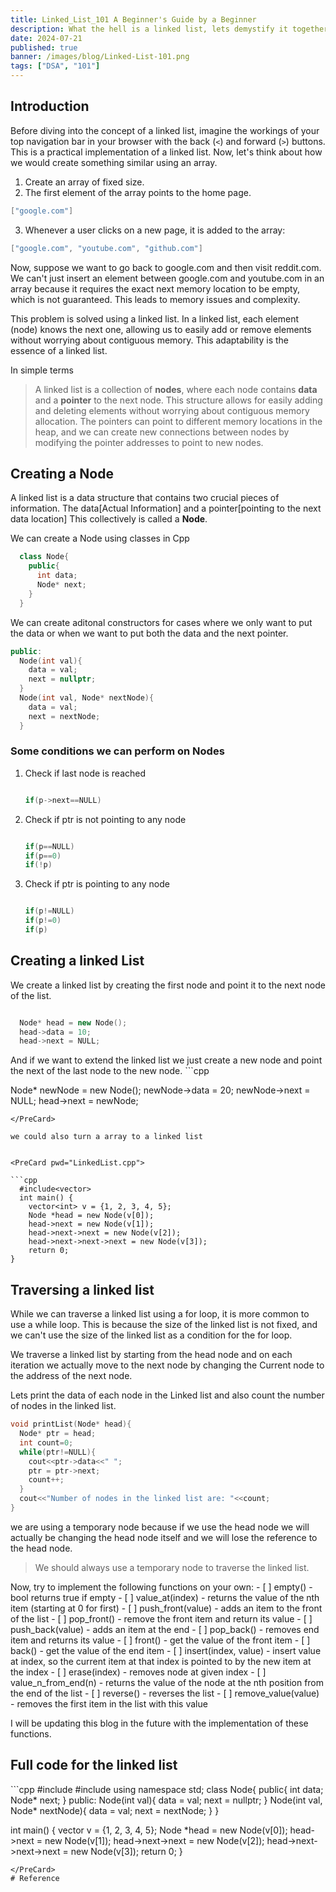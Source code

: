 ```yaml
---
title: Linked_List_101 A Beginner's Guide by a Beginner
description: What the hell is a linked list, lets demystify it together in this blog.
date: 2024-07-21
published: true
banner: /images/blog/Linked-List-101.png
tags: ["DSA", "101"]
---
```


## Introduction

Before diving into the concept of a linked list, imagine the workings of your top navigation bar in your browser with the back (`<`) and forward (`>`) buttons. This is a practical implementation of a linked list. Now, let's think about how we would create something similar using an array.

1. Create an array of fixed size.
2. The first element of the array points to the home page.

```cpp
["google.com"]
```

3. Whenever a user clicks on a new page, it is added to the array:

```cpp
["google.com", "youtube.com", "github.com"]
```

Now, suppose we want to go back to google.com and then visit reddit.com. We can't just insert an element between google.com and youtube.com in an array because it requires the exact next memory location to be empty, which is not guaranteed. This leads to memory issues and complexity.

This problem is solved using a linked list. In a linked list, each element (node) knows the next one, allowing us to easily add or remove elements without worrying about contiguous memory. This adaptability is the essence of a linked list.

In simple terms

> A linked list is a collection of **nodes**, where each node contains **data** and a **pointer** to the next node. This structure allows for easily adding and deleting elements without worrying about contiguous memory allocation. The pointers can point to different memory locations in the heap, and we can create new connections between nodes by modifying the pointer addresses to point to new nodes.

## Creating a Node

A linked list is a data structure that contains two crucial pieces of information. The data[Actual Information] and a pointer[pointing to the next data location] This collectively is called a **Node**.

We can create a Node using classes in Cpp

<PreCard pwd="LinkedList.cpp">

```cpp
  class Node{
    public{
      int data;
      Node* next;
    }
  }
```

</PreCard>
We can create aditonal constructors for cases where we only want to put the data or when we want to put both the data and the next pointer.
<PreCard pwd="LinkedList.cpp">

```cpp
public:
  Node(int val){
    data = val;
    next = nullptr;
  }
  Node(int val, Node* nextNode){
    data = val;
    next = nextNode;
  }
```

</PreCard>

### Some conditions we can perform on Nodes

1.  Check if last node is reached

    ```c

    if(p->next==NULL)

    ```

2.  Check if ptr is not pointing to any node

    ```c

    if(p==NULL)
    if(p==0)
    if(!p)

    ```

3.  Check if ptr is pointing to any node

    ```c

    if(p!=NULL)
    if(p!=0)
    if(p)

    ```

## Creating a linked List

We create a linked list by creating the first node and point it to the next node of the list.

<PreCard pwd="LinkedList.cpp">

```cpp

  Node* head = new Node();
  head->data = 10;
  head->next = NULL;

```

</PreCard>
And if we want to extend the linked list we just create a new node and point the next of the last node to the new node.

<PreCard pwd="LinkedList.cpp">
```cpp

Node* newNode = new Node();
newNode->data = 20;
newNode->next = NULL;
head->next = newNode;

```
</PreCard>
  
we could also turn a array to a linked list


<PreCard pwd="LinkedList.cpp">

```cpp
  #include<vector>
  int main() {
    vector<int> v = {1, 2, 3, 4, 5};
    Node *head = new Node(v[0]);
    head->next = new Node(v[1]);
    head->next->next = new Node(v[2]);
    head->next->next->next = new Node(v[3]);
    return 0;
}
```

</PreCard>

## Traversing a linked list 

While we can traverse a linked list using a for loop, it is more common to use a while loop. This is because the size of the linked list is not fixed, and we can't use the size of the linked list as a condition for the for loop.

We traverse a linked list by starting from the head node and on each iteration we actually move to the next node by changing the Current node to the address of the next node.

Lets print the data of each node in the Linked list and also count the number of nodes in the linked list.
<PreCard pwd="LinkedList.cpp">
```cpp
void printList(Node* head){
  Node* ptr = head;
  int count=0;
  while(ptr!=NULL){
    cout<<ptr->data<<" ";
    ptr = ptr->next;
    count++;
  }
  cout<<"Number of nodes in the linked list are: "<<count;
}
```
</PreCard>

we are using a temporary node because if we use the head node we will actually be changing the head node itself and we will lose the reference to the head node.

>We should always use a temporary node to traverse the linked list.


Now, try to implement the following functions on your own:
        - [ ] empty() - bool returns true if empty
        - [ ] value_at(index) - returns the value of the nth item (starting at 0 for first)
        - [ ] push_front(value) - adds an item to the front of the list
        - [ ] pop_front() - remove the front item and return its value
        - [ ] push_back(value) - adds an item at the end
        - [ ] pop_back() - removes end item and returns its value
        - [ ] front() - get the value of the front item
        - [ ] back() - get the value of the end item
        - [ ] insert(index, value) - insert value at index, so the current item at that index is pointed to by the new item at the index
        - [ ] erase(index) - removes node at given index
        - [ ] value_n_from_end(n) - returns the value of the node at the nth position from the end of the list
        - [ ] reverse() - reverses the list
        - [ ] remove_value(value) - removes the first item in the list with this value

I will be updating this blog in the future with the implementation of these functions.

## Full code for the linked list
<PreCard pwd="LinkedList.cpp">
```cpp
  #include<iostream>
  #include<vector>
  using namespace std;
  class Node{
    public{
      int data;
      Node* next;
    }
  public:
    Node(int val){
      data = val;
      next = nullptr;
  }
    Node(int val, Node* nextNode){
      data = val;
      next = nextNode;
    }
  }

  int main() {
    vector<int> v = {1, 2, 3, 4, 5};
    Node *head = new Node(v[0]);
    head->next = new Node(v[1]);
    head->next->next = new Node(v[2]);
    head->next->next->next = new Node(v[3]);
    return 0;
}
```
</PreCard>
# Reference

